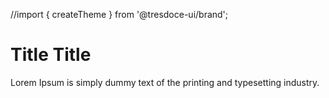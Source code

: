 //import { createTheme } from '@tresdoce-ui/brand';


<Meta title="Title" component={Title} />

# Title Title

Lorem Ipsum is simply dummy text of the printing and typesetting industry. 

<Canvas >
  <Layout theme={createTheme()} cdnBasepath={''} containerFluid={true}>
    <Title foo={'lorem ipsum'} />
  </Layout>
</Canvas>

<Source
  language='jsx'
  dark={false}
  code={dedent`import { Title } from '@tresdoce-ui/core';
        <Title foo={'lorem ipsum'}/>`}
/>
